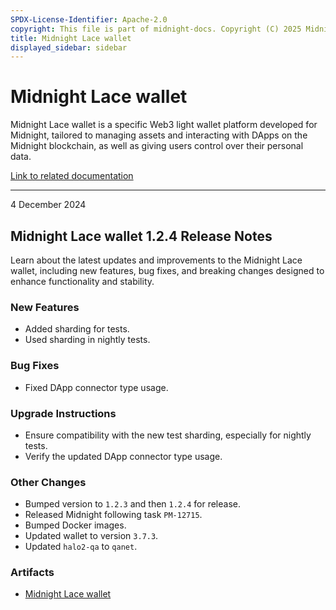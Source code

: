 ```yaml
---
SPDX-License-Identifier: Apache-2.0
copyright: This file is part of midnight-docs. Copyright (C) 2025 Midnight Foundation. Licensed under the Apache License, Version 2.0 (the "License"); You may not use this file except in compliance with the License. You may obtain a copy of the License at http://www.apache.org/licenses/LICENSE-2.0 Unless required by applicable law or agreed to in writing, software distributed under the License is distributed on an "AS IS" BASIS, WITHOUT WARRANTIES OR CONDITIONS OF ANY KIND, either express or implied. See the License for the specific language governing permissions and limitations under the License.
title: Midnight Lace wallet
displayed_sidebar: sidebar
---
```


# Midnight Lace wallet

Midnight Lace wallet is a specific Web3 light wallet platform developed for Midnight, tailored to managing assets and interacting with DApps on the Midnight blockchain, as well as giving users control over their personal data.

[Link to related documentation](https://www.lace.io/)

---

<div 
  style={{
    marginTop: '0',
    fontSize: '1rem',
    fontWeight: 'normal',
    marginBottom: '0.5rem'
  }}
>
  4 December 2024
</div>

## Midnight Lace wallet 1.2.4 Release Notes

Learn about the latest updates and improvements to the Midnight Lace wallet, including new features, bug fixes, and breaking changes designed to enhance functionality and stability.

### New Features

- Added sharding for tests.  
- Used sharding in nightly tests.  

### Bug Fixes

- Fixed DApp connector type usage.

### Upgrade Instructions

- Ensure compatibility with the new test sharding, especially for nightly tests.  
- Verify the updated DApp connector type usage.

### Other Changes

- Bumped version to `1.2.3` and then `1.2.4` for release.  
- Released Midnight following task `PM-12715`.  
- Bumped Docker images.  
- Updated wallet to version `3.7.3`.  
- Updated `halo2-qa` to `qanet`.

### Artifacts

- [Midnight Lace wallet](https://raw.githubusercontent.com/midnight-ntwrk/releases/gh-pages/artifacts/wallet/midnight-lace-1.2.4/midnight-lace-1.2.4.zip)

